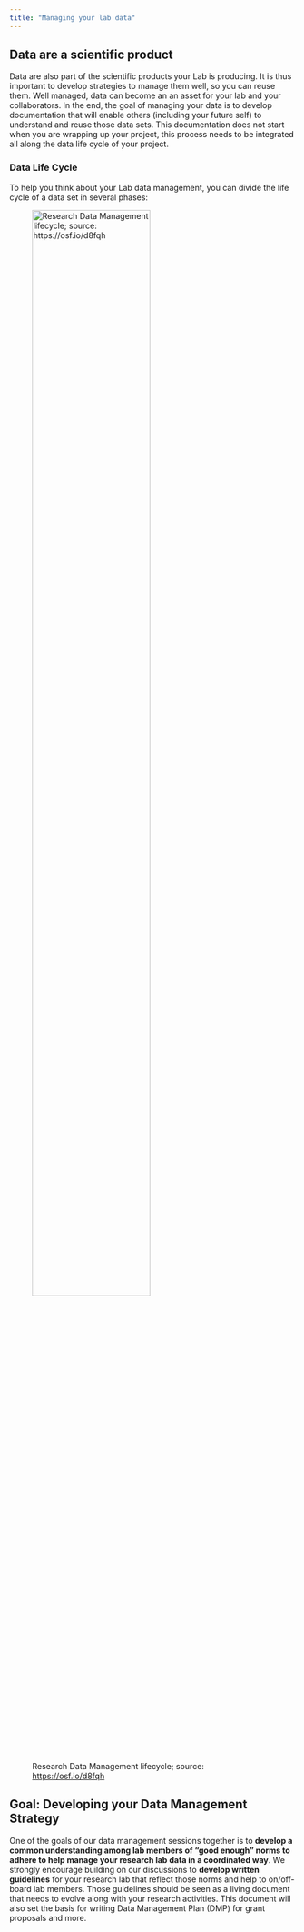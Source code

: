 ```yaml
---
title: "Managing your lab data"
---
```



## Data are a scientific product

Data are also part of the scientific products your Lab is producing. It is thus important to develop strategies to manage them well, so you can reuse them. Well managed, data can become an an asset for your lab and your collaborators. In the end, the goal of managing your data is to develop documentation that will enable others (including your future self) to understand and reuse those data sets. This documentation does not start when you are wrapping up your project, this process needs to be integrated all along the data life cycle of your project.


### Data Life Cycle

To help you think about your Lab data management, you can divide the life cycle of a data set in several phases:

![Research Data Management lifecycle; source: <https://osf.io/d8fqh>](img/data_lifecycle_rdm.png){width="70%" fig-align="center"}

##  Goal: Developing your Data Management Strategy

One of the goals of our data management sessions together is to **develop a common understanding among lab members of "good enough" norms to adhere to help manage your research lab data in a coordinated way**.  We strongly encourage building on our discussions to **develop written guidelines** for your research lab that reflect those norms and help to on/off-board lab members. Those guidelines should be seen as a living document that needs to evolve along with your research activities. This document will also set the basis for writing Data Management Plan (DMP) for grant proposals and more.
